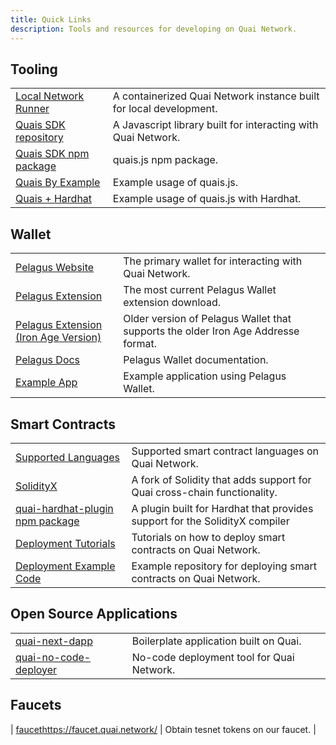 ```yaml
---
title: Quick Links
description: Tools and resources for developing on Quai Network.
---
```


## Tooling

|                                                                                                                     |                                                                    |
| ------------------------------------------------------------------------------------------------------------------- | ------------------------------------------------------------------ |
| [Local Network Runner](/guides/client/local-node)                                                                   | A containerized Quai Network instance built for local development. |
| [Quais SDK repository](https://github.com/dominant-strategies/quais.js/tree/alpha)                                             | A Javascript library built for interacting with Quai Network.      |
| [Quais SDK npm package](https://www.npmjs.com/package/quais)                                                        | quais.js npm package.                                              |
| [Quais By Example](https://github.com/dominant-strategies/quais-by-example)                                         | Example usage of quais.js.                                         |
| [Quais + Hardhat](https://github.com/dominant-strategies/hardhat-example/blob/main/Solidity/scripts/deployERC20.js) | Example usage of quais.js with Hardhat.                            |

## Wallet

|                                                                                                                           |                                                                                   |
| ------------------------------------------------------------------------------------------------------------------------- | --------------------------------------------------------------------------------- |
| [Pelagus Website](https://pelaguswallet.io/)                                                                              | The primary wallet for interacting with Quai Network.                             |
| [Pelagus Extension](https://chromewebstore.google.com/detail/pelagus/nhccebmfjcbhghphpclcfdkkekheegop)                    | The most current Pelagus Wallet extension download.                               |
| [Pelagus Extension (Iron Age Version)](https://chromewebstore.google.com/detail/pelagus/gaegollnpijhedifeeeepdoffkgfcmbc) | Older version of Pelagus Wallet that supports the older Iron Age Addresse format. |
| [Pelagus Docs](https://pelaguswallet.io/docs/)                                                                            | Pelagus Wallet documentation.                                                     |
| [Example App](https://github.com/dominant-strategies/quai-next-dapp)                                                      | Example application using Pelagus Wallet.                                         |

## Smart Contracts

|                                                                                      |                                                                             |
| ------------------------------------------------------------------------------------ | --------------------------------------------------------------------------- |
| [Supported Languages](/build/smart-contracts/languages/)                             | Supported smart contract languages on Quai Network.                         |
| [SolidityX](/build/smart-contracts/languages/#choosing-solidity-vs-solidityx)        | A fork of Solidity that adds support for Quai cross-chain functionality.    |
| [quai-hardhat-plugin npm package](https://www.npmjs.com/package/quai-hardhat-plugin) | A plugin built for Hardhat that provides support for the SolidityX compiler |
| [Deployment Tutorials](/guides/development/)                                         | Tutorials on how to deploy smart contracts on Quai Network.                 |
| [Deployment Example Code](https://github.com/dominant-strategies/hardhat-example)    | Example repository for deploying smart contracts on Quai Network.           |

## Open Source Applications

|                                                                                       |                                           |
| ------------------------------------------------------------------------------------- | ----------------------------------------- |
| [quai-next-dapp](https://github.com/dominant-strategies/quai-next-dapp)               | Boilerplate application built on Quai.    |
| [quai-no-code-deployer](https://github.com/dominant-strategies/quai-no-code-deployer) | No-code deployment tool for Quai Network. |

## Faucets

| [faucet]()https://faucet.quai.network/ | Obtain tesnet tokens on our faucet. |
